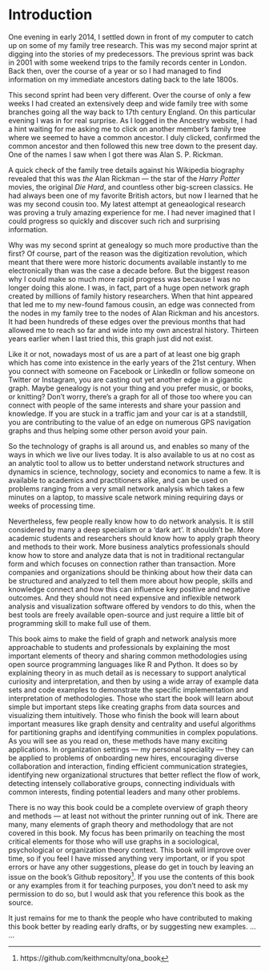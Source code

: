 # Introduction {-}

One evening in early 2014, I settled down in front of my computer to catch up on some of my family tree research.  This was my second major sprint at digging into the stories of my predecessors.  The previous sprint was back in 2001 with some weekend trips to the family records center in London.  Back then, over the course of a year or so I had managed to find information on my immediate ancestors dating back to the late 1800s. 

This second sprint had been very different.  Over the course of only a few weeks I had created an extensively deep and wide family tree with some branches going all the way back to 17th century England.  On this particular evening I was in for real surprise.  As I logged in the Ancestry website, I had a hint waiting for me asking me to click on another member's family tree where we seemed to have a common ancestor.  I duly clicked, confirmed the common ancestor and then followed this new tree down to the present day.  One of the names I saw when I got there was Alan S. P. Rickman.

A quick check of the family tree details against his Wikipedia biography revealed that this was *the* Alan Rickman --- the star of the *Harry Potter* movies, the original *Die Hard*, and countless other big-screen classics. He had always been one of my favorite British actors, but now I learned that he was my second cousin too.  My latest attempt at geneaological research was proving a truly amazing experience for me.  I had never imagined that I could progress so quickly and discover such rich and surprising information.  

Why was my second sprint at genealogy so much more productive than the first?  Of course, part of the reason was the digitization revolution, which meant that there were more historic documents available instantly to me electronically than was the case a decade before.  But the biggest reason why I could make so much more rapid progress was because I was no longer doing this alone.  I was, in fact, part of a huge open network graph created by millions of family history researchers.  When that hint appeared that led me to my new-found famous cousin, an edge was connected from the nodes in my family tree to the nodes of Alan Rickman and his ancestors.  It had been hundreds of these edges over the previous months that had allowed me to reach so far and wide into my own ancestral history.  Thirteen years earlier when I last tried this, this graph just did not exist.

Like it or not, nowadays most of us are a part of at least one big graph which has come into existence in the early years of the 21st century.  When you connect with someone on Facebook or LinkedIn or follow someone on Twitter or Instagram, you are casting out yet another edge in a gigantic graph.  Maybe genealogy is not your thing and you prefer music, or books, or knitting?  Don't worry, there's a graph for all of those too where you can connect with people of the same interests and share your passion and knowledge.  If you are stuck in a traffic jam and your car is at a standstill, you are contributing to the value of an edge on numerous GPS navigation graphs and thus helping some other person avoid your pain.

So the technology of graphs is all around us, and enables so many of the ways in which we live our lives today.  It is also available to us at no cost as an analytic tool to allow us to better understand network structures and dynamics in science, technology, society and economics to name a few.  It is available to academics and practitioners alike, and can be used on problems ranging from a very small network analysis which takes a few minutes on a laptop, to massive scale network mining requiring days or weeks of processing time.

Nevertheless, few people really know how to do network analysis.  It is still considered by many a deep specialism or a 'dark art'.  It shouldn't be.  More academic students and researchers should know how to apply graph theory and methods to their work.  More business analytics professionals should know how to store and analyze data that is not in traditional rectangular form and which focuses on connection rather than transaction. More companies and organizations should be thinking about how their data can be structured and analyzed to tell them more about how people, skills and knowledge connect and how this can influence key positive and negative outcomes.  And they should not need expensive and inflexible network analysis and visualization software offered by vendors to do this, when the best tools are freely available open-source and just require a little bit of programming skill to make full use of them.

This book aims to make the field of graph and network analysis more approachable to students and professionals by explaining the most important elements of theory and sharing common methodologies using open source programming languages like R and Python.  It does so by explaining theory in as much detail as is necessary to support analytical curiosity and interpretation, and then by using a wide array of example data sets and code examples to demonstrate the specific implementation and interpretation of methodologies.  Those who start the book will learn about simple but important steps like creating graphs from data sources and visualizing them intuitively.  Those who finish the book will learn about important measures like graph density and centrality and useful algorithms for partitioning graphs and identifying communities in complex populations.  As you will see as you read on, these methods have many exciting applications.  In organization settings --- my personal speciality --- they can be applied to problems of onboarding new hires, encouraging diverse collaboration and interaction, finding efficient communication strategies, identifying new organizational structures that better reflect the flow of work, detecting intensely collaborative groups, connecting individuals with common interests, finding potential leaders and many other problems.

There is no way this book could be a complete overview of graph theory and methods --- at least not without the printer running out of ink.  There are many, many elements of graph theory and methodology that are not covered in this book.  My focus has been primarily on teaching the most critical elements for those who will use graphs in a sociological, psychological or organization theory context.  This book will improve over time, so if you feel I have missed anything very important, or if you spot errors or have any other suggestions, please do get in touch by leaving an issue on the book's Github repository^[https://github.com/keithmcnulty/ona_book].  If you use the contents of this book or any examples from it for teaching purposes, you don't need to ask my permission to do so, but I would ask that you reference this book as the source. 

It just remains for me to thank the people who have contributed to making this book better by reading early drafts, or by suggesting new examples.  ...  ...





